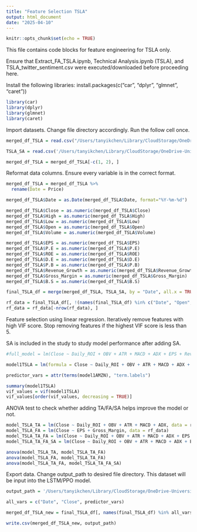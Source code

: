 ```yaml
---
title: "Feature Selection TSLA"
output: html_document
date: "2025-04-10"
---
```


```r

knitr::opts_chunk$set(echo = TRUE)

```


This file contains code blocks for feature engineering for TSLA only.

Ensure that Extract_FA_TSLA.ipynb, Technical Analysis.ipynb (TSLA), and TSLA_twitter_sentiment.csv were executed/downloaded before proceeding here.  


Install the following libraries:
install.packages(c("car", "dplyr", "glmnet", "caret"))
```r

library(car)
library(dplyr)
library(glmnet)
library(caret)

```



Import datasets. Change file directory accordingly. Run the follow cell once.
```r

merged_df_TSLA = read.csv("/Users/tanyikchen/Library/CloudStorage/OneDrive-UniversityofNottinghamMalaysia/y3/DIA/Datasets/TSLA_TA_FA.csv")

TSLA_SA = read.csv('/Users/tanyikchen/Library/CloudStorage/OneDrive-UniversityofNottinghamMalaysia/y3/DIA/Datasets/TSLA_twitter_sentiment.csv')

merged_df_TSLA = merged_df_TSLA[-c(1, 2), ]

```



Reformat data columns. Ensure every variable is in the correct format.
```r

merged_df_TSLA = merged_df_TSLA %>%
  rename(Date = Price)

merged_df_TSLA$Date = as.Date(merged_df_TSLA$Date, format="%Y-%m-%d")

merged_df_TSLA$Close = as.numeric(merged_df_TSLA$Close)
merged_df_TSLA$High = as.numeric(merged_df_TSLA$High)
merged_df_TSLA$Low = as.numeric(merged_df_TSLA$Low)
merged_df_TSLA$Open = as.numeric(merged_df_TSLA$Open)
merged_df_TSLA$Volume = as.numeric(merged_df_TSLA$Volume)

merged_df_TSLA$EPS = as.numeric(merged_df_TSLA$EPS)
merged_df_TSLA$P.E = as.numeric(merged_df_TSLA$P.E)
merged_df_TSLA$ROE = as.numeric(merged_df_TSLA$ROE)
merged_df_TSLA$D.E = as.numeric(merged_df_TSLA$D.E)
merged_df_TSLA$P.B = as.numeric(merged_df_TSLA$P.B)
merged_df_TSLA$Revenue_Growth = as.numeric(merged_df_TSLA$Revenue_Growth)
merged_df_TSLA$Gross_Margin = as.numeric(merged_df_TSLA$Gross_Margin)
merged_df_TSLA$B.S = as.numeric(merged_df_TSLA$B.S)

final_TSLA_df = merge(merged_df_TSLA, TSLA_SA, by = "Date", all.x = TRUE)

rf_data = final_TSLA_df[, !(names(final_TSLA_df) %in% c("Date", "Open", "High", "Low", "Volume"))]
rf_data = rf_data[-nrow(rf_data), ]

```



Feature selection using linear regression. Iteratively remove features with high VIF score. Stop removing features if the highest VIF score is less than 5.

SA is included in the study to study model performance after adding SA.
```r

#full_model = lm(Close ~ Daily_ROI + OBV + ATR + MACD + ADX + EPS + Revenue_Growth + Gross_Margin + P.E + ROE + D.E + P.B + B.S + sentiment_score, data = merged_df_TSLA)

model1TSLA = lm(formula = Close ~ Daily_ROI + OBV + ATR + MACD + ADX + EPS + Gross_Margin + sentiment_score, data = rf_data)

predictor_vars = attr(terms(model1AMZN), "term.labels")

summary(model1TSLA)
vif_values = vif(model1TSLA)
vif_values[order(vif_values, decreasing = TRUE)]

```



ANOVA test to check whether adding TA/FA/SA helps improve the model or not.
```r

model_TSLA_TA = lm(Close ~ Daily_ROI + OBV + ATR + MACD + ADX, data = rf_data)
model_TSLA_FA = lm(Close ~ EPS + Gross_Margin, data = rf_data)
model_TSLA_TA_FA = lm(Close ~ Daily_ROI + OBV + ATR + MACD + ADX + EPS + Gross_Margin, data = rf_data)
model_TSLA_TA_FA_SA = lm(Close ~ Daily_ROI + OBV + ATR + MACD + ADX + EPS + Gross_Margin + sentiment_score, data = rf_data)

anova(model_TSLA_TA, model_TSLA_TA_FA)
anova(model_TSLA_FA, model_TSLA_TA_FA)
anova(model_TSLA_TA_FA, model_TSLA_TA_FA_SA)

```



Export data. Change output_path to desired file directory. This dataset will be input into the LSTM/PPO model.
```r

output_path = '/Users/tanyikchen/Library/CloudStorage/OneDrive-UniversityofNottinghamMalaysia/y3/DIA/Datasets/TSLA_Significant.csv'

all_vars = c("Date", "Close", predictor_vars)

merged_df_TSLA_new = final_TSLA_df[, names(final_TSLA_df) %in% all_vars]

write.csv(merged_df_TSLA_new, output_path)

```
